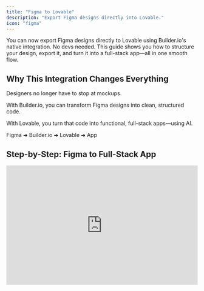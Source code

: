 ```yaml
---
title: "Figma to Lovable"
description: "Export Figma designs directly into Lovable."
icon: "figma"
---
```


You can now export Figma designs directly to Lovable using Builder.io's native integration. No devs needed. This guide shows you how to structure your design, export it, and turn it into a full-stack app—all in one smooth flow.

## Why This Integration Changes Everything

Designers no longer have to stop at mockups.

With Builder.io, you can transform Figma designs into clean, structured code.

With Lovable, you turn that code into functional, full-stack apps—using AI.

Figma ➜ Builder.io ➜ Lovable ➜ App

## Step-by-Step: Figma to Full-Stack App

<iframe width="100%" height="315" src="https://www.youtube.com/embed/Xu4aE78qZZk?si=S7DSNhRdbJpPIqrz" title="YouTube video player" frameborder="0" allow="accelerometer; autoplay; clipboard-write; encrypted-media; gyroscope; picture-in-picture; web-share" referrerpolicy="strict-origin-when-cross-origin" allowfullscreen />

<Steps>
  <Step title="Structure Your Figma Design">
    For smooth exporting, your Figma file needs to be well-organized. Here's how to prepare:

    #### Use Auto-Layout (Required for Precise Mode)

    - Apply Auto-Layout to all parent containers.
    - Use proper **padding, spacing, and resizing** rules.
    - Set horizontal/vertical resizing for responsive layouts.

    #### Name Your Layers Clearly

    - Use names like `Header`, `CTA Button`, `Nav Bar`—not `Frame 23`.
    - Avoid symbols and nested clutter.
    - Group similar components logically.

    #### Build Reusable Components

    - Use consistent styling (fonts, colors, etc.).
    - Turn repeated elements into **Figma components**.

    #### Think in Design Systems

    - Apply global styles.
    - Use a shared component library if available.

    <Info>
      **Pro Tip:** [Builder.io](http://Builder.io) supports two export modes:

      - **Easy Mode:** Quick, lower fidelity.
      - **Precise Mode:** Requires structure but offers pixel-perfect results.
    </Info>
  </Step>
  <Step title="Open Builder.io Plugin in Figma">
    <Steps>
      <Step title="Install and Launch the Plugin">
        - Open your Figma file.
        - Go to `Plugins > Builder.io`.
        - Select the frame(s) you want to export.
      </Step>
      <Step title="Choose Your Mode">
        - **Easy Mode:** Fastest route to test layouts.
        - **Precise Mode:** Best for polished, responsive designs.
      </Step>
      <Step title="Map Components (Optional)">
        If prompted, map detected components to ensure smoother export.
      </Step>
      <Step title="Export Your Design">
        - Hit **“Open in Lovable”**.
        - Your Figma design is now a working UI inside Lovable.
      </Step>
    </Steps>
  </Step>
  <Step title="Iterate in Lovable">
    This is where the magic happens—turning static designs into real, usable apps.

    <Steps>
      <Step title="Use AI Prompts to Improve">
        In Lovable, you can:

        - Change layouts
        - Add sections
        - Tweak styling
        - Make responsive adjustments

        Just describe what you want. Lovable does the rest.
      </Step>
      <Step title="Preview in Real-Time">
        - Use the **“Spinning up preview”** feature to view updates instantly.
        - Test your changes before deployment.
      </Step>
      <Step title="Add Backend Logic">
        If you need to add backend capabilities, you can:

        - Connect to Lovable's built-in backend -  [Lovable Cloud](https://docs.lovable.dev/features/cloud)
        - Use Lovable's native [Supabase integration](https://docs.lovable.dev/integrations/supabase)
      </Step>
      <Step title="Deploy When Ready">
        - Push your app live in one click.
        - Share it with your team or users.
        - Iterate based on feedback.
      </Step>
    </Steps>
  </Step>
  <Step title="You're Live 🎉 ! What’s Next?">
    Congrats—you just built a working app from a Figma file without writing code.

    Here’s what you can do next:

    - [Share Your Build](https://x.com) on X
    - [Join the Community on Discord](https://discord.gg/lovable-dev)
    - [Try the Figma X Lovable Flow Again](https://lovable.dev)
  </Step>
</Steps>

## Resources

- [How to Import from Figma (](https://www.builder.io/c/docs/import-from-figma)[Builder.io](http://Builder.io)[ Docs)](https://www.builder.io/c/docs/import-from-figma)
- [Builder.io](http://Builder.io)[ Plugin Modes](https://www.builder.io/c/docs/figma-plugin-modes)
- [Figma Auto-Layout Tips](https://www.builder.io/c/docs/figma-auto-layout)
- [Builder.io](http://Builder.io)[: Figma to Code](https://www.builder.io/figma-to-code)
- [Lovable press release](https://lovable.dev/blog/2025-01-22-figma-to-lovable-builder-io-native-integration).

## Got Feedback?

We’re building this for _you_. Tag us, DM us, or share your experience—we’re listening.